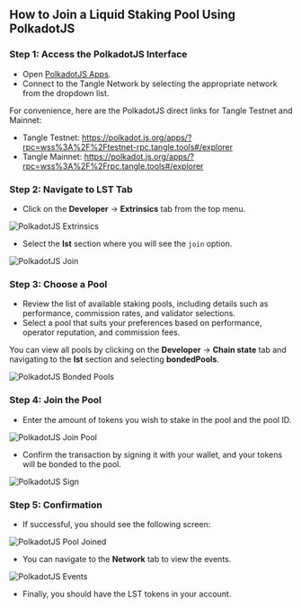 ## How to Join a Liquid Staking Pool Using PolkadotJS

### Step 1: Access the PolkadotJS Interface

- Open [PolkadotJS Apps](https://polkadot.js.org/apps/).
- Connect to the Tangle Network by selecting the appropriate network from the dropdown list.

For convenience, here are the PolkadotJS direct links for Tangle Testnet and Mainnet:

- Tangle Testnet: https://polkadot.js.org/apps/?rpc=wss%3A%2F%2Ftestnet-rpc.tangle.tools#/explorer
- Tangle Mainnet: https://polkadot.js.org/apps/?rpc=wss%3A%2F%2Frpc.tangle.tools#/explorer

### Step 2: Navigate to LST Tab

- Click on the **Developer** → **Extrinsics** tab from the top menu.

![PolkadotJS Extrinsics](/images/extrinsic.png)

- Select the **lst** section where you will see the `join` option.

![PolkadotJS Join](/images/liquid-staking/join-pool-polkadotjs/join.png)

### Step 3: Choose a Pool

- Review the list of available staking pools, including details such as performance, commission rates, and validator selections.
- Select a pool that suits your preferences based on performance, operator reputation, and commission fees.

You can view all pools by clicking on the **Developer** → **Chain state** tab and navigating to the **lst** section and selecting **bondedPools**.

![PolkadotJS Bonded Pools](/images/liquid-staking/join-pool-polkadotjs/bondedpools.png)

### Step 4: Join the Pool

- Enter the amount of tokens you wish to stake in the pool and the pool ID.

![PolkadotJS Join Pool](/images/liquid-staking/join-pool-polkadotjs/lst-join.png)

- Confirm the transaction by signing it with your wallet, and your tokens will be bonded to the pool.

![PolkadotJS Sign](/images/liquid-staking/join-pool-polkadotjs/sign.png)

### Step 5: Confirmation

- If successful, you should see the following screen:

![PolkadotJS Pool Joined](/images/liquid-staking/join-pool-polkadotjs/success.png)

- You can navigate to the **Network** tab to view the events.

![PolkadotJS Events](/images/liquid-staking/join-pool-polkadotjs/events.png)

- Finally, you should have the LST tokens in your account.
